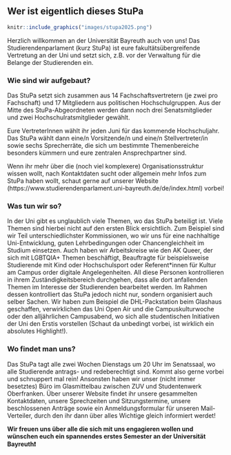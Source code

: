 ## Wer ist eigentlich dieses StuPa {#stupa}

```r
knitr::include_graphics("images/stupa2025.png")
```

Herzlich willkommen an der Universität Bayreuth auch von uns! Das Studierendenparlament (kurz StuPa) ist eure fakultätsübergreifende Vertretung an der Uni und setzt sich, z.B. vor der Verwaltung für die Belange der Studierenden ein.

### Wie sind wir aufgebaut? {-}

Das StuPa setzt sich zusammen aus 14 Fachschaftsvertretern (je zwei pro Fachschaft) und 17 Mitgliedern aus politischen Hochschulgruppen. Aus der Mitte des StuPa-Abgeordneten werden dann noch drei Senatsmitglieder und zwei Hochschulratsmitglieder gewählt.

Eure VertreterInnen wählt ihr jeden Juni für das kommende Hochschuljahr. Das StuPa wählt dann eine/n Vorsitzende/n und eine/n Stellvertreter/in sowie sechs Sprecherräte, die sich um bestimmte Themenbereiche besonders kümmern und eure zentralen Ansprechpartner sind.

Wenn ihr mehr über die (noch viel komplexere) Organisationsstruktur wissen wollt, nach Kontaktdaten sucht oder allgemein mehr Infos zum StuPa haben wollt, schaut gerne auf unserer Website (https://www.studierendenparlament.uni-bayreuth.de/de/index.html) vorbei!

### Was tun wir so? {-}

In der Uni gibt es unglaublich viele Themen, wo das StuPa beteiligt ist. Viele Themen sind hierbei nicht auf den ersten Blick ersichtlich. Zum Beispiel sind wir Teil unterschiedlichster Kommissionen, wo wir uns für eine nachhaltige Uni-Entwicklung, guten Lehrbedingungen oder Chancengleichheit im Studium einsetzen. Auch haben wir Arbeitskreise wie den AK Queer, der sich mit LGBTQIA+ Themen beschäftigt, Beauftragte für beispielsweise Studierende mit Kind oder Hochschulsport oder Referent*innen für Kultur am Campus order digitale Angelegenheiten. All diese Personen kontrollieren in ihrem Zuständigkeitsbereich durchgehen, dass alle dort anfallenden Themen im Interesse der Studierenden bearbeitet werden. Im Rahmen dessen kontrolliert das StuPa jedoch nicht nur, sondern organisiert auch selber Sachen. Wir haben zum Beispiel die DHL-Packstation beim Glashaus geschaffen, verwirklichen das Uni Open Air und die Campuskulturwoche oder den alljährlichen Campusabend, wo sich alle studentischen Initiativen der Uni den Erstis vorstellen (Schaut da unbedingt vorbei, ist wirklich ein absolutes Highlight!).

### Wo findet man uns? {-}

Das StuPa tagt alle zwei Wochen Dienstags um 20 Uhr im Senatssaal, wo alle Studierende antrags- und redeberechtigt sind. Kommt also gerne vorbei und schnuppert mal rein! Ansonsten haben wir unser (nicht immer besetztes) Büro im Glasmittelbau zwischen ZUV und Studentenwerk Oberfranken. Über unserer Website findet ihr unsere gesammelten Kontaktdaten, unsere Sprechzeiten und Sitzungstermine, unsere beschlossenen Anträge sowie ein Anmeldungsformular für unseren Mail-Verteiler, durch den ihr dann über alles Wichtige gleich informiert werdet!

**Wir freuen uns über alle die sich mit uns engagieren wollen und wünschen euch ein spannendes erstes Semester an der Universität Bayreuth❗️**